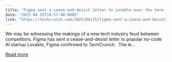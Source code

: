 ```yaml
---
title: "Figma sent a cease-and-desist letter to Lovable over the term ‘Dev Mode’"
date: "2025-04-15T19:17:40.000Z"
link: "https://techcrunch.com/2025/04/15/figma-sent-a-cease-and-desist-letter-to-lovable-over-the-term-dev-mode/"
---
```


We may be witnessing the makings of a new tech industry feud between competitors. Figma has sent a cease-and-desist letter to popular no-code AI startup Lovable, Figma confirmed to TechCrunch.  The le...

[Read more](https://techcrunch.com/2025/04/15/figma-sent-a-cease-and-desist-letter-to-lovable-over-the-term-dev-mode/)
